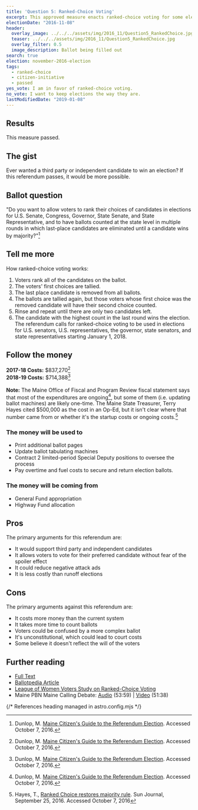 ```yaml
---
title: 'Question 5: Ranked-Choice Voting'
excerpt: This approved measure enacts ranked-choice voting for some elections.
electionDate: "2016-11-08"
header:
  overlay_image: ../../../assets/img/2016_11/Question5_RankedChoice.jpg
  teaser: ../../../assets/img/2016_11/Question5_RankedChoice.jpg
  overlay_filter: 0.5
  image_description: Ballot being filled out
search: true
election: november-2016-election
tags:
  - ranked-choice
  - citizen-initiative
  - passed
yes_vote: I am in favor of ranked-choice voting.
no_vote: I want to keep elections the way they are.
lastModifiedDate: "2019-01-08"
---
```


## Results

This measure passed.

## The gist

Ever wanted a third party or independent candidate to win an election? If this referendum passes, it would be more possible.

## Ballot question

"Do you want to allow voters to rank their choices of candidates in elections for U.S. Senate, Congress, Governor, State Senate, and State Representative, and to have ballots counted at the state level in multiple rounds in which last-place candidates are eliminated until a candidate wins by majority?"[^2]

<YesNoTable yesContent={frontmatter.yes_vote} noContent={frontmatter.no_vote} />

## Tell me more

How ranked-choice voting works:

1. Voters rank all of the candidates on the ballot.
1. The voters' first choices are tallied.
1. The last place candidate is removed from all ballots.
1. The ballots are tallied again, but those voters whose first choice was the removed candidate will have their second choice counted.
1. Rinse and repeat until there are only two candidates left.
1. The candidate with the highest count in the last round wins the election.
   <br />
   The referendum calls for ranked-choice voting to be used in elections for U.S. senators, U.S. representatives, the governor, state senators, and state representatives starting January 1, 2018.

## Follow the money

**2017-18 Costs:** $837,270[^2]
<br />**2018-19 Costs:** $714,388[^2]
<br /><br />
**Note:** The Maine Office of Fiscal and Program Review fiscal statement says that most of the expenditures are ongoing[^2], but some of them (i.e. updating ballot machines) are likely one-time. The Maine State Treasurer, Terry Hayes cited $500,000 as the cost in an Op-Ed, but it isn't clear where that number came from or whether it's the startup costs or ongoing costs.[^3]

### The money will be used to

- Print additional ballot pages
- Update ballot tabulating machines
- Contract 2 limited-period Special Deputy positions to oversee the process
- Pay overtime and fuel costs to secure and return election ballots.

### The money will be coming from

- General Fund appropriation
- Highway Fund allocation

## Pros

The primary arguments for this referendum are:

- It would support third party and independent candidates
- It allows voters to vote for their preferred candidate without fear of the spoiler effect
- It could reduce negative attack ads
- It is less costly than runoff elections

## Cons

The primary arguments against this referendum are:

- It costs more money than the current system
- It takes more time to count ballots
- Voters could be confused by a more complex ballot
- It's unconstitutional, which could lead to court costs
- Some believe it doesn't reflect the will of the voters

## Further reading

- [Full Text](http://www.lwvme.org/files/RCV_Statutory_Language.pdf)
- [Ballotpedia Article](<https://ballotpedia.org/Maine_Ranked_Choice_Voting_Initiative,_Question_5_(2016)>)
- [League of Women Voters Study on Ranked-Choice Voting](http://www.lwvme.org/files/lwvmeIRV.pdf)
- Maine PBN Maine Calling Debate: [Audio](http://mainepublic.org/post/debate-ballot-question-5) (53:59) | [Video](http://video.mainepublic.org/video/2365879912/) (51:38)

{/* References heading managed in astro.config.mjs */}
[^1]: Ballotpedia State Desk. [Maine Ranked Choice Voting Initiative, Question 5 (2016)](https://ballotpedia.org/Maine_Ranked_Choice_Voting_Initiative,_Question_5_(2016)). Ballotpedia.  Accessed October 7, 2016.
[^2]: Dunlop, M. [Maine Citizen's Guide to the Referendum Election](http://www.state.me.us/sos/cec/elec/upcoming/citizensguide2016.pdf). Accessed October 7, 2016.
[^3]: Hayes, T., [Ranked Choice restores majority rule](http://www.sunjournal.com/news/columns-analysis/2016/09/25/ranked-choice-restores-majority-rule/1997089).  Sun Journal, September 25, 2016.  Accessed October 7, 2016
[^4]: Maine PBN.  [Debate: Ballot Question 5](http://mainepublic.org/post/debate-ballot-question-5).  Maine Calling.  Accessed November 7, 2016.
